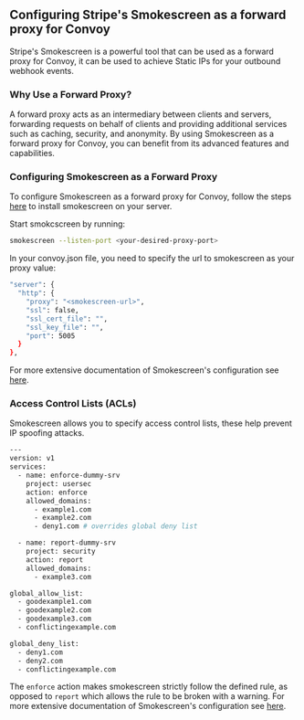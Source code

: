 ## Configuring Stripe's Smokescreen as a forward proxy for Convoy
Stripe's Smokescreen is a powerful tool that can be used as a forward proxy for Convoy, it can be used to achieve Static IPs for your outbound webhook events.

### Why Use a Forward Proxy?

A forward proxy acts as an intermediary between clients and servers, forwarding requests on behalf of clients and providing additional services such as caching, security, and anonymity. By using Smokescreen as a forward proxy for Convoy, you can benefit from its advanced features and capabilities.

### Configuring Smokescreen as a Forward Proxy

To configure Smokescreen as a forward proxy for Convoy, follow the steps [here](https://github.com/stripe/smokescreen) to install smokescreen on your server.

Start smokcscreen by running:

```bash terminal
smokescreen --listen-port <your-desired-proxy-port>

```


In your convoy.json file, you need to specify the url to smokescreen as your proxy value:

```bash terminal
"server": {
  "http": {
    "proxy": "<smokescreen-url>",
    "ssl": false,
    "ssl_cert_file": "",
    "ssl_key_file": "",
    "port": 5005
  }
},

```


For more extensive documentation of Smokescreen's configuration see [here](https://github.com/stripe/smokescreen).

### Access Control Lists (ACLs)

Smokescreen allows you to specify access control lists, these help prevent IP spoofing attacks.

```bash terminal
---
version: v1
services:
  - name: enforce-dummy-srv
    project: usersec
    action: enforce
    allowed_domains:
      - example1.com
      - example2.com
      - deny1.com # overrides global deny list

  - name: report-dummy-srv
    project: security
    action: report
    allowed_domains:
      - example3.com

global_allow_list:
  - goodexample1.com
  - goodexample2.com
  - goodexample3.com
  - conflictingexample.com

global_deny_list:
  - deny1.com
  - deny2.com
  - conflictingexample.com

```


The `enforce` action makes smokescreen strictly follow the defined rule, as opposed to `report` which allows the rule to be broken with a warning. For more extensive documentation of Smokescreen's configuration see [here](https://github.com/stripe/smokescreen).